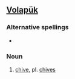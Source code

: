 ==[[Volapük]]==

===Alternative spellings===
*{{l|vo|bebuyl}}

===Noun===
{{infl|vo|noun}}

# [[chive]], pl. [[chives]]